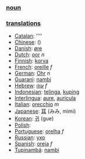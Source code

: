 === [[noun]] ===

=== [[translation]]s ===

*[[Catalan]]: [[]] ''''
*[[Chinese]]: [[]] ()
*[[Danish]]: [[øre]]
*[[Dutch]]: [[oor]] ''n''
*[[Finnish]]: [[korva]]
*[[French]]: [[oreille]] ''f''
*[[German]]: [[Ohr]] ''n''
*[[Guarani]]: [[nambi]]
*[[Hebrew]]: [[עוזן]] ''f''
*[[Indonesian]]: [[telinga]], [[kuping]]
*[[Interlingua]]: [[aure]], [[auricula]]
*[[Italian]]: [[orecchio]] ''m''
*[[Japanese]]: [[耳]] (みみ, mimi)
*[[Korean]]: [[귀]] (gue)
*[[Polish]]: [[]]
*[[Portuguese]]: [[orelha]] ''f''
*[[Russian]]: [[ухо]]
*[[Spanish]]: [[oreja]] ''f''
*[[Tupinambá]]: [[nambi]]